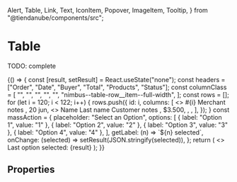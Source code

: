   Alert,
  Table,
  Link,
  Text,
  IconItem,
  Popover,
  ImageItem,
  Tooltip,
} from "@tiendanube/components/src";


<Meta title="Components/Table" component={Table} />

# Table

TODO: complete

<Preview>
  <Story name="default" decorators={[withKnobs, withA11y]}>
    {() => {
      const [result, setResult] = React.useState("none");
      const headers = ["Order", "Date", "Buyer", "Total", "Products", "Status"];
      const columnClass = [
        "",
        "",
        "",
        "",
        "",
        "nimbus--table-row__item--full-width",
      ];
      const rows = [];
      for (let i = 120; i < 122; i++) {
        rows.push({
          id: i,
          columns: [
            <>
              <Link
                key="1"
                href="https://www.tiendanube.com/"
                target="_self"
                appearance="primary"
              >
                #{i}
              </Link>
              <Tooltip
                name="merchant-notes"
                labelIcon={FileIcon}
                labelText="Merchant notes"
              >
                <Text>Merchant notes</Text>
              </Tooltip>
            </>,
            <Text key="2">20 jun</Text>,
            <>
              <Text key="3">Name Last name</Text>
              <Tooltip
                name="customer-notes"
                labelIcon={ChatDotsIcon}
                labelText="Customer notes"
              >
                <Text>Customer notes</Text>
              </Tooltip>
            </>,
            <Text key="4">$3.500</Text>,
            <Popover key="5" name={i} label="6 products" title={`Order #${i}`}>
              <ImageItem
                thumbnail="https://images.unsplash.com/photo-1525966222134-fcfa99b8ae77?ixlib=rb-1.2.1&ixid=eyJhcHBfaWQiOjEyMDd9&auto=format&fit=crop&w=943&q=80"
                link="Product"
                linkTo="https://www.tiendanube.com/"
                subtitle="Variant"
                description="1 x $3.500"
              />
              <ImageItem
                thumbnail="https://images.unsplash.com/photo-1525966222134-fcfa99b8ae77?ixlib=rb-1.2.1&ixid=eyJhcHBfaWQiOjEyMDd9&auto=format&fit=crop&w=943&q=80"
                link="Product"
                linkTo="https://www.tiendanube.com/"
                subtitle="Variant"
                description="2 x $3.500"
              />
              <ImageItem
                thumbnail="https://images.unsplash.com/photo-1525966222134-fcfa99b8ae77?ixlib=rb-1.2.1&ixid=eyJhcHBfaWQiOjEyMDd9&auto=format&fit=crop&w=943&q=80"
                link="Product"
                linkTo="https://www.tiendanube.com/"
                subtitle="Variant"
                description="3 x $3.500"
              />
            </Popover>,
            <IconItem
              key="6"
              icon={BoxUnpackedIcon}
              title="Ready to pack"
              appearance="secondary"
            />,
          ],
        });
      }
      const massAction = {
        placeholder: "Select an Option",
        options: [
          { label: "Option 1", value: "1" },
          { label: "Option 2", value: "2" },
          { label: "Option 3", value: "3" },
          { label: "Option 4", value: "4" },
        ],
        getLabel: (n) => `${n} selected`,
        onChange: (selected) => setResult(JSON.stringify(selected)),
      };
      return (
        <>
          <Table
            headers={headers}
            rows={rows}
            columnClass={columnClass}
            massAction={massAction}
          />
          <br />
          <Alert show>Last option selected: {result}</Alert>
        </>
      );
    }}
  </Story>
</Preview>

## Properties

<Props of={Table.type} />
